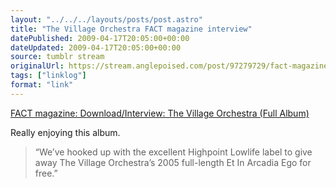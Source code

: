 ```yaml
---
layout: "../../../layouts/posts/post.astro"
title: "The Village Orchestra FACT magazine interview"
datePublished: 2009-04-17T20:05:00+00:00
dateUpdated: 2009-04-17T20:05:00+00:00
source: tumblr stream
originalUrl: https://stream.anglepoised.com/post/97279729/fact-magazine-downloadinterview-the-village
tags: ["linklog"]
format: "link"
---
```


[FACT magazine: Download/Interview: The Village Orchestra (Full Album)][1]

Really enjoying this album.

> &ldquo;We&rsquo;ve hooked up with the excellent Highpoint Lowlife label to give away The Village Orchestra&rsquo;s 2005 full-length Et In Arcadia Ego for free.&rdquo;

[1]: http://www.factmagazine.co.uk/index.php?option=com_content&task=view&id=2318&Itemid=99
